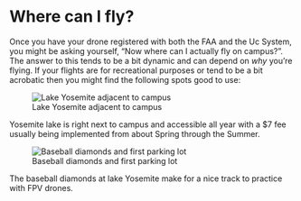 # Where can I fly?

Once you have your drone registered with both the FAA and the Uc System, you might be asking yourself, "Now where can I actually fly on campus?". The answer to this tends to be a bit dynamic and can depend on *why* you're flying. If your flights are for recreational purposes or tend to be a bit acrobatic then you might find the following spots good to use: 

![Lake Yosemite adjacent to campus](\images\lakeyosemite-flightarea.png)


Yosemite lake is right next to campus and accessible all year with a $7 fee usually being implemented from about Spring through the Summer.

![Baseball diamonds and first parking lot](\images\lakeyosemite-diamonds-flightarea.png)

The baseball diamonds at lake Yosemite make for a nice track to practice with FPV drones.